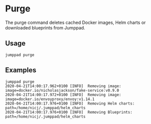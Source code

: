 # Purge

<Intro>
The purge command deletes cached Docker images, Helm charts or downloaded blueprints from Jumppad.
</Intro>

## Usage

```shell
jumppad purge
```

## Examples

```shell
jumppad purge
2020-04-21T14:00:17.962+0100 [INFO]  Removing image: image=docker.io/nicholasjackson/fake-service:v0.9.0
2020-04-21T14:00:17.972+0100 [INFO]  Removing image: image=docker.io/envoyproxy/envoy:v1.14.1
2020-04-21T14:00:17.976+0100 [INFO]  Removing Helm charts: path=/home/nicj/.jumppad/helm_charts
2020-04-21T14:00:17.976+0100 [INFO]  Removing Blueprints: path=/home/nicj/.jumppad/helm_charts
```